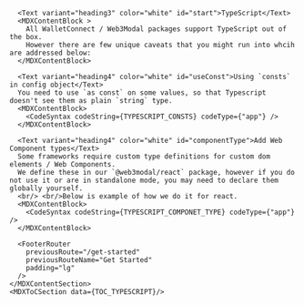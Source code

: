

<MDXLayout>
    <MDXContentSection>

      <Text variant="heading3" color="white" id="start">TypeScript</Text>
      <MDXContentBlock >
        All WalletConnect / Web3Modal packages support TypeScript out of the box.
        However there are few unique caveats that you might run into whcih are addressed below:
      </MDXContentBlock>

      <Text variant="heading4" color="white" id="useConst">Using `consts` in config object</Text>
      You need to use `as const` on some values, so that Typescript doesn't see them as plain `string` type.
      <MDXContentBlock>
        <CodeSyntax codeString={TYPESCRIPT_CONSTS} codeType={"app"} />
      </MDXContentBlock>

      <Text variant="heading4" color="white" id="componentType">Add Web Component types</Text>
      Some frameworks require custom type definitions for custom dom elements / Web Components.
      We define these in our `@web3modal/react` package, however if you do not use it or are in standalone mode, you may need to declare them globally yourself.
      <br/> <br/>Below is example of how we do it for react.
      <MDXContentBlock>
        <CodeSyntax codeString={TYPESCRIPT_COMPONET_TYPE} codeType={"app"} />
      </MDXContentBlock>

      <FooterRouter
        previousRoute="/get-started"
        previousRouteName="Get Started"
        padding="lg"
      />
    </MDXContentSection>
    <MDXToCSection data={TOC_TYPESCRIPT}/>

</MDXLayout>
